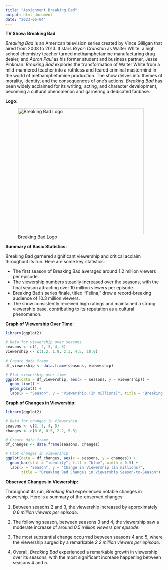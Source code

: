 ```yaml
---
title: "Assignment Breaking Bad"
output: html_document
date: "2023-06-04"
---
```


**TV Show: Breaking Bad**

*Breaking Bad* is an American television series created by Vince Gilligan that aired from 2008 to 2013. It stars *Bryan Cranston* as Walter White, a high school chemistry teacher turned methamphetamine manufacturing drug dealer, and *Aaron Paul* as his former student and business partner, Jesse Pinkman. *Breaking Bad* explores the transformation of Walter White from a mild-mannered teacher into a ruthless and feared criminal mastermind in the world of methamphetamine production. The show delves into themes of morality, identity, and the consequences of one's actions. *Breaking Bad* has been widely acclaimed for its writing, acting, and character development, becoming a cultural phenomenon and garnering a dedicated fanbase.

**Logo:**

![Breaking Bad Logo](Breaking_Bad_logo.svg.png){width=400}

**Summary of Basic Statistics:**

Breaking Bad garnered significant viewership and critical acclaim throughout its run. Here are some key statistics:

- The first season of Breaking Bad averaged around 1.2 million viewers per episode.
- The viewership numbers steadily increased over the seasons, with the final season attracting over 10 million viewers per episode.
- Breaking Bad's series finale, titled "Felina," drew a record-breaking audience of 10.3 million viewers.
- The show consistently received high ratings and maintained a strong viewership base, contributing to its reputation as a cultural phenomenon.

**Graph of Viewership Over Time:**

```r
library(ggplot2)

# Data for viewership over seasons
seasons <- c(1, 2, 3, 4, 5)
viewership <- c(1.2, 1.8, 2.3, 4.5, 10.0) 

# Create data frame
df_viewership <- data.frame(seasons, viewership)

# Plot viewership over time
ggplot(data = df_viewership, aes(x = seasons, y = viewership)) +
  geom_line() +
  geom_point() +
  labs(x = "Season", y = "Viewership (in millions)", title = "Breaking Bad Viewership Over Time")
```

**Graph of Changes in Viewership:**

```r
library(ggplot2)

# Data for changes in viewership
seasons <- c(2, 3, 4, 5)
changes <- c(0.6, 0.5, 2.2, 5.5)

# Create data frame
df_changes <- data.frame(seasons, changes)

# Plot changes in viewership
ggplot(data = df_changes, aes(x = seasons, y = changes)) +
  geom_bar(stat = "identity", fill = "blue", width = 0.5) +
  labs(x = "Season", y = "Change in Viewership (in millions)", 
       title = "Breaking Bad Changes in Viewership Season-to-Season")

```

**Observed Changes in Viewership:**

Throughout its run, *Breaking Bad* experienced notable changes in viewership. Here is a summary of the observed changes:

1. Between seasons 2 and 3, the viewership increased by approximately *0.6 million viewers per episode*.

2. The following season, between seasons 3 and 4, the viewership saw a moderate increase of around *0.5 million viewers per episode*.

3. The most substantial change occurred between seasons 4 and 5, where the viewership surged by a remarkable *2.2 million viewers per episode*.

4. Overall, *Breaking Bad* experienced a remarkable growth in viewership over its seasons, with the most significant increase happening between seasons 4 and 5.



